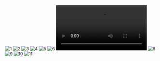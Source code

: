 ![1](/images/works/6/1.png)
![2](/images/works/6/2.png)
![3](/images/works/6/3.png)
![4](/images/works/6/4.png)
![5](/images/works/6/5.png)
![6](/images/works/6/6.png)
![7](/images/works/6/7.mp4)
![8](/images/works/6/8.png)
![9](/images/works/6/9.png)
![10](/images/works/6/10.png)
![11](/images/works/6/11.png)
